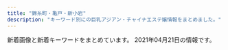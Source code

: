 ```yaml
---
title: "錦糸町・亀戸・新小岩"
description: "キーワード別にの巨乳アジアン・チャイナエステ嬢情報をまとめました。"
---
```


新着画像と新着キーワードをまとめています。
2021年04月21日の情報です。

<DmmAffiliateIns />
<KeywordTable
  shops={
    [
    {
        "url": "http://cherry-esthe.com/",
        "station": "JR\u9326\u7cf8\u753a\u99c5\u5357\u53e3",
        "img_links": [
            "http://dccompanyqoo10.cafe24.com/tiffany/images/store/store.png",
            "http://dccompanyqoo10.cafe24.com/tiffany/images/common/header.png",
            "http://dccompanyqoo10.cafe24.com/tiffany/images/top/store_bg.png"
        ],
        "name": "Cherry",
        "keywords": {}
    },
    {
        "keywords": {
            "95": 2,
            "85": 1,
            "89": 1,
            "87": 1,
            "92": 1,
            "86": 2,
            "90": 1,
            "88": 1
        },
        "station": "JR\u65b0\u5c0f\u5ca9\u99c5\u5357\u53e3",
        "name": "\u7f8e\u697d",
        "url": "http://y-rlx.net/",
        "img_links": [
            "http://y-rlx.net/girl/09.jpg",
            "http://y-rlx.net/images/rec_16.jpg",
            "http://y-rlx.net/images/index_14.png",
            "http://y-rlx.net/girl/02.jpg",
            "http://y-rlx.net/images/rec.jpg",
            "http://y-rlx.net/images/sys_16.jpg",
            "http://y-rlx.net/images/rex_16.jpg",
            "http://y-rlx.net/girl/010.jpg",
            "http://y-rlx.net/girl/08.jpg",
            "http://y-rlx.net/images/index_11.jpg",
            "http://y-rlx.net/images/index_07.png",
            "http://y-rlx.net/images/index_13.jpg",
            "http://y-rlx.net/girl/07.jpg",
            "http://y-rlx.net/images/acc_tit.jpg",
            "http://y-rlx.net/girl/05a.jpg",
            "http://y-rlx.net/images/index_16.png",
            "http://y-rlx.net/images/02.png",
            "http://y-rlx.net/images/index_09.jpg",
            "http://y-rlx.net/images/index_02.png",
            "http://y-rlx.net/images/acc_tit03.jpg",
            "http://y-rlx.net/images/info.png",
            "http://y-rlx.net/images/03.png",
            "http://y-rlx.net/images/01.png",
            "http://y-rlx.net/girl/03a.jpg",
            "http://y-rlx.net/girl/05.jpg",
            "http://y-rlx.net/images/staff_16.jpg",
            "http://y-rlx.net/images/sys.jpg",
            "http://y-rlx.net/images/index_10.jpg",
            "http://y-rlx.net/images/acc_tit01.jpg",
            "http://y-rlx.net/girl/p01.jpg",
            "http://y-rlx.net/images/index_21.jpg",
            "http://y-rlx.net/girl/011.jpg",
            "http://y-rlx.net/girl/09a.jpg",
            "http://y-rlx.net/images/index_04.png",
            "http://y-rlx.net/images/index_08.jpg",
            "http://y-rlx.net/images/index_19.png",
            "http://y-rlx.net/girl/011a.jpg",
            "http://y-rlx.net/girl/010a.jpg",
            "http://y-rlx.net/images/acc_16.jpg",
            "http://y-rlx.net/images/line.jpg",
            "http://y-rlx.net/girl/01.jpg",
            "http://y-rlx.net/girl/00.jpg",
            "http://y-rlx.net/images/index_12.jpg",
            "http://y-rlx.net/girl/07a.jpg",
            "http://y-rlx.net/girl/03.jpg",
            "http://y-rlx.net/images/index_06.png",
            "http://y-rlx.net/girl/06.jpg",
            "http://y-rlx.net/images/index_23.jpg"
        ]
    },
    {
        "img_links": [
            "https://iyashinoizumi.com/wp-content/uploads/2019/06/50CD669B-0FFA-4734-B898-EB3D53E95C21.jpeg",
            "https://iyashinoizumi.com/wp-content/uploads/0731EF09-7405-4B36-8468-B17A307EB894-e1579436226478.jpeg",
            "https://iyashinoizumi.com/wp-content/uploads/2019/06/5293C707-270F-4802-8168-1493DA07DDAE.jpeg",
            "https://iyashinoizumi.com/wp-content/uploads/2019/06/43D6BE9C-43F6-45C2-95E5-E775CE725D67.jpeg",
            "https://iyashinoizumi.com/wp-content/uploads/7208DC4D-6E47-49CE-B1C0-3607E54E114B.jpeg",
            "https://iyashinoizumi.com/wp-content/uploads/2019/06/momoko1.jpg",
            "https://iyashinoizumi.com/wp-content/uploads/5AA02D30-2C43-42C1-BE02-48E5A5C27E91.jpeg",
            "https://iyashinoizumi.com/wp-content/uploads/9B89E764-B754-425D-A9AC-BB5566FA6AC4.jpeg",
            "https://iyashinoizumi.com/wp-content/uploads/0731EF09-7405-4B36-8468-B17A307EB894.jpeg",
            "https://iyashinoizumi.com/wp-content/uploads/0731EF09-7405-4B36-8468-B17A307EB894-197x300.jpeg",
            "https://iyashinoizumi.com/wp-content/uploads/5AA02D30-2C43-42C1-BE02-48E5A5C27E91-226x300.jpeg",
            "https://iyashinoizumi.com/wp-content/uploads/rin.jpg",
            "https://iyashinoizumi.com/wp-content/uploads/2019/06/2DD3549C-F937-441D-B0E3-E26520ACFABD-e1559410733851.jpeg",
            "https://iyashinoizumi.com/wp-content/uploads/7208DC4D-6E47-49CE-B1C0-3607E54E114B-210x300.jpeg",
            "https://iyashinoizumi.com/wp-content/uploads/2019/06/001.jpg",
            "https://iyashinoizumi.com/wp-content/uploads/hiruwari.png",
            "https://iyashinoizumi.com/wp-content/uploads/9B89E764-B754-425D-A9AC-BB5566FA6AC4-270x300.jpeg"
        ],
        "url": "https://iyashinoizumi.com/",
        "keywords": {
            "\u30bb\u30af\u30b7\u30fc": 2
        },
        "station": "JR\u9326\u7cf8\u753a\u99c5\u5317\u53e3",
        "name": "\u7652\u3057\u306e\u6cc9"
    },
    {
        "url": "http://mariabella.ies.fun/",
        "img_links": [],
        "station": "JR\u5c0f\u5ca9\u99c5\u5317\u53e3",
        "name": "\u30de\u30ea\u30a2\u30d9\u30fc\u30e9",
        "keywords": {}
    },
    {
        "station": "JR\u4e80\u6238\u99c5\u5317\u53e3",
        "url": "https://doraimon.tyo.cm/",
        "name": "\u30c9\u30e9\u3048\u3082\u3093",
        "keywords": {
            "D": 5,
            "83": 1,
            "E": 1,
            "85": 1,
            "87": 1,
            "86": 3
        },
        "img_links": [
            "https://doraimon.tyo.cm/photos/sites/32/2021/03/2021030207304993.jpg",
            "https://doraimon.tyo.cm/photos/sites/32/2021/03/2021031206553637.jpg",
            "https://doraimon.tyo.cm/photos/sites/32/2021/03/2021030207304862.jpg",
            "https://doraimon.tyo.cm/images/link.jpg",
            "https://doraimon.tyo.cm/images/staff_line.jpg",
            "https://doraimon.tyo.cm/images/s_news.jpg",
            "https://doraimon.tyo.cm/photos/sites/32/2021/03/2021030207305994.jpg",
            "https://doraimon.tyo.cm/images/s_face.jpg",
            "https://doraimon.tyo.cm/photos/sites/32/2021/03/2021032507045669.jpg",
            "https://doraimon.tyo.cm/photos/sites/32/2021/04/202104070649510.jpg",
            "https://doraimon.tyo.cm/photos/sites/32/2021/03/2021032301301384.jpg",
            "https://doraimon.tyo.cm/images/top.jpg",
            "https://doraimon.tyo.cm/photos/sites/32/2021/03/2021030207310114.jpg",
            "https://doraimon.tyo.cm/images/mobile.jpg",
            "https://doraimon.tyo.cm/photos/sites/32/2021/03/202103120651532.jpg"
        ]
    },
    {
        "station": "JR\u5c0f\u5ca9\u99c5\u5357\u53e3",
        "url": "http://msg-esthe.com/",
        "img_links": [
            "http://msg-esthe.com/images/staff_bj3.jpg",
            "http://msg-esthe.com/images/s_staff.png",
            "http://msg-esthe.com/images/top.jpg",
            "http://msg-esthe.com/staff/risa/01.jpg",
            "http://msg-esthe.com/staff/sakura/01.jpg",
            "http://msg-esthe.com/staff/sara/01.jpg",
            "http://msg-esthe.com/images/staff0.jpg",
            "http://msg-esthe.com/staff/ringo/01.jpg",
            "http://msg-esthe.com/staff/eri/01.jpg",
            "http://msg-esthe.com/staff/kaori/01.jpg",
            "http://msg-esthe.com/images/s_news.png",
            "http://msg-esthe.com/images/s_link.png",
            "http://msg-esthe.com/images/news_bj3.jpg"
        ],
        "keywords": {
            "C": 1,
            "E": 1,
            "86": 2,
            "85": 3,
            "D": 1,
            "88": 1
        },
        "name": "\u30c1\u30a7\u30ea\u30fc"
    },
    {
        "station": "JR\u4e80\u6238\u99c5\u5317\u53e3",
        "img_links": [
            "http://yukinosakura.tyo.cm/images/room1.jpg",
            "http://yukinosakura.a2.webnavi.work/upload/sites/72/2020/04/2020040708052241.jpg",
            "http://yukinosakura.tyo.cm/images/room4.jpg",
            "http://yukinosakura.tyo.cm/images/mobile.jpg",
            "http://yukinosakura.a2.webnavi.work/upload/sites/72/2020/04/2020040708052353.jpg",
            "http://yukinosakura.tyo.cm/images/s_staff.jpg",
            "http://yukinosakura.tyo.cm/images/top.jpg",
            "http://yukinosakura.a2.webnavi.work/upload/sites/72/2020/04/2020040708052434.jpg",
            "http://yukinosakura.a2.webnavi.work/upload/sites/72/2020/04/2020040708052456.jpg",
            "http://yukinosakura.a2.webnavi.work/upload/sites/72/2020/04/2020040708052118.jpg",
            "http://yukinosakura.tyo.cm/images/room3.jpg",
            "http://yukinosakura.tyo.cm/images/room2.jpg",
            "http://yukinosakura.tyo.cm/images/s_news.jpg",
            "http://yukinosakura.tyo.cm/images/s_shedule.jpg"
        ],
        "keywords": {
            "86": 12,
            "83": 6,
            "C": 17,
            "85": 12,
            "D": 24
        },
        "url": "http://yukinosakura.tyo.cm/",
        "name": "\u685c\u82b1"
    },
    {
        "url": "http://shizuku2009.com/",
        "name": "\u79cb",
        "station": "\u9752\u7825\u99c5A2\u51fa\u53e3",
        "keywords": {},
        "img_links": [
            "http://shizuku2009.com/images/index_07.jpg",
            "http://shizuku2009.com/images/index_19.jpg",
            "http://shizuku2009.com/staff/1/1.jpg",
            "http://shizuku2009.com/images/index_02.jpg",
            "http://shizuku2009.com/images/staff_12.jpg",
            "http://shizuku2009.com/images/index_10.jpg",
            "http://shizuku2009.com/staff/6/1.jpg",
            "http://shizuku2009.com/images/staff_15.jpg",
            "http://shizuku2009.com/images/index_06.jpg",
            "http://shizuku2009.com/images/index_09.jpg",
            "http://shizuku2009.com/images/index_05.jpg",
            "http://shizuku2009.com/images/index_04.jpg",
            "http://shizuku2009.com/staff/3/1.jpg",
            "http://shizuku2009.com/images/index_15.jpg",
            "http://shizuku2009.com/images/index_13.jpg",
            "http://shizuku2009.com/images/service_13.jpg",
            "http://shizuku2009.com/images/index_20.jpg",
            "http://shizuku2009.com/images/index_14.jpg",
            "http://shizuku2009.com/staff/2/1.jpg",
            "http://shizuku2009.com/images/index_08.jpg",
            "http://shizuku2009.com/images/index_17.jpg",
            "http://shizuku2009.com/staff/4/1.jpg",
            "http://shizuku2009.com/staff/5/1.jpg"
        ]
    },
    {
        "img_links": [
            "http://www.night.ne.jp/tokyo/izumi/img/view_1.jpg",
            "http://www.night.ne.jp/nightnet/img/3.jpg",
            "http://www.night.ne.jp/tokyo/izumi/img/index_view.jpg",
            "http://www.night.ne.jp/nightnet/img/9.jpg",
            "http://www.night.ne.jp/nightnet/img/12a.jpg",
            "http://www.night.ne.jp/nightnet/img/8.jpg",
            "http://www.night.ne.jp/_format/W/img/over_msg_01.jpg",
            "http://www.night.ne.jp/nightnet/img/14.jpg",
            "http://www.night.ne.jp/nightnet/img/13.jpg",
            "http://www.night.ne.jp/nightnet/img/15.jpg",
            "http://www.night.ne.jp/_format/W/img/whats_view.jpg",
            "http://www.night.ne.jp/nightnet/img/1.jpg",
            "http://www.night.ne.jp/tokyo/izumi/img_staff/g_7292.jpg",
            "http://www.night.ne.jp/nightnet/img/17.jpg",
            "http://www.night.ne.jp/tokyo/izumi/img/view_3.jpg",
            "http://www.night.ne.jp/tokyo/izumi/img/index_top.jpg",
            "http://www.night.ne.jp/nightnet/img/6.jpg",
            "http://www.night.ne.jp/nightnet/img/5.jpg",
            "http://www.night.ne.jp/_format/W/img/whats_news.jpg",
            "http://www.night.ne.jp/tokyo/izumi/img/index.jpg",
            "http://www.night.ne.jp/tokyo/izumi/img/qr_code.jpg",
            "http://www.night.ne.jp/nightnet/img/16.jpg",
            "http://www.night.ne.jp/tokyo/izumi/img/view_2.jpg",
            "http://www.night.ne.jp/nightnet/img/2.jpg",
            "http://www.night.ne.jp/nightnet/img/4.jpg",
            "http://www.night.ne.jp/nightnet/img/10.jpg",
            "http://www.night.ne.jp/nightnet/img/7.jpg",
            "http://www.night.ne.jp/nightnet/img/11.jpg",
            "http://www.night.ne.jp/_format/W/img/index_enter_1.jpg"
        ],
        "url": "http://www.night.ne.jp/tokyo/izumi/",
        "station": "\u68ee\u4e0b\u99c5A6\u51fa\u53e3",
        "name": "\u500b\u4eba\u30b5\u30ed\u30f3 \u6cc9",
        "keywords": {}
    },
    {
        "keywords": {},
        "img_links": [
            "http://yousei.xyz/images/r4.jpg",
            "http://yousei.xyz/images/g5.jpg",
            "http://yousei.xyz/images/r1.jpg",
            "http://yousei.xyz/images/g3.jpg",
            "http://yousei.xyz/images/mob.png",
            "http://yousei.xyz/images/r3.jpg",
            "http://yousei.xyz/images/top.png",
            "http://yousei.xyz/images/g4.jpg",
            "http://yousei.xyz/images/r2.jpg",
            "http://yousei.xyz/images/mobile.jpg",
            "http://yousei.xyz/images/recuit.jpg",
            "http://yousei.xyz/images/g6.jpg",
            "http://yousei.xyz/images/g2.jpg",
            "http://yousei.xyz/images/g1.jpg"
        ],
        "station": "JR\u4e80\u6238\u99c5\u6771\u53e3",
        "url": "http://yousei.xyz/",
        "name": "Remoon"
    },
    {
        "name": "\u604b\u59eb",
        "url": "http://cpienakada.com/",
        "station": "JR\u4e80\u6238\u99c5\u5317\u53e3",
        "img_links": [
            "http://cpienakada.com/upload/202104/1617264788.jpg",
            "http://cpienakada.com/upload/images/20210331_151639.jpg",
            "http://cpienakada.com/upload/202104/1617264609.jpg",
            "http://cpienakada.com/upload/images/20210331_153515.png",
            "http://cpienakada.com/upload/202104/thumb/1617264609.jpg",
            "http://cpienakada.com/upload/202104/thumb_dis/1617264919.jpg",
            "http://cpienakada.com/upload/202104/1617331988.jpg",
            "http://cpienakada.com/upload/202104/thumb/1617264788.jpg",
            "http://cpienakada.com/upload/202104/thumb_dis/1617331988.jpg",
            "http://cpienakada.com/upload/202103/1617175559.jpg",
            "http://cpienakada.com/upload/202104/thumb/1617264919.jpg",
            "http://cpienakada.com/upload/202104/thumb_dis/1617264609.jpg",
            "http://cpienakada.com/upload/202104/1617264919.jpg",
            "http://cpienakada.com/upload/images/20210402_094656.jpg",
            "http://cpienakada.com/upload/images/20210331_151305.jpg",
            "http://cpienakada.com/upload/202104/thumb_dis/1617264407.jpg",
            "http://cpienakada.com/upload/202103/1617174691.jpg",
            "http://cpienakada.com/upload/202104/thumb/1617264407.jpg",
            "http://cpienakada.com/upload/images/20210331_153453.jpg",
            "http://cpienakada.com/upload/202104/thumb/1617331988.jpg",
            "http://cpienakada.com/upload/202104/thumb_dis/1617264788.jpg",
            "http://cpienakada.com/upload/202103/1617175265.jpg",
            "http://cpienakada.com/upload/202103/1617174846.jpg",
            "http://cpienakada.com/upload/202104/1617264407.jpg"
        ],
        "keywords": {
            "86": 1,
            "D": 4,
            "C": 1
        }
    },
    {
        "keywords": {
            "94": 11,
            "83": 11,
            "90": 22,
            "C": 41,
            "82": 11,
            "E": 11,
            "\u4e73": 11,
            "\u5de8\u4e73": 11
        },
        "img_links": [
            "http://hani-est.xyz/images/zi-ao.png",
            "http://hani-est.xyz/images/g8.jpg",
            "http://hani-est.xyz/images/top.jpg",
            "http://hani-est.xyz/images/g5.jpg",
            "http://hani-est.xyz/images/g6.jpg",
            "http://hani-est.xyz/images/banna.jpg",
            "http://hani-est.xyz/images/zi-staff.png",
            "http://hani-est.xyz/images/banna2.jpg",
            "http://hani-est.xyz/images/g4.jpg",
            "http://hani-est.xyz/images/zi-service.png",
            "http://hani-est.xyz/images/a1.jpg",
            "http://hani-est.xyz/images/banna1.jpg",
            "http://hani-est.xyz/images/zi-pri.png",
            "http://hani-est.xyz/images/g1.jpg",
            "http://hani-est.xyz/images/aoyi.jpg",
            "http://hani-est.xyz/images/zi-newface.png",
            "http://hani-est.xyz/images/new1.jpg",
            "http://hani-est.xyz/images/g2.jpg"
        ],
        "name": "\u871c\u82b1",
        "station": "\u897f\u5927\u5cf6\u99c5A1\u51fa\u53e3",
        "url": "http://hani-est.xyz/"
    },
    {
        "name": "SHERRY",
        "img_links": [
            "http://www.sherry.relaxjp.info/images/m2.jpg",
            "http://www.sherry.relaxjp.info/images/s_top_therapist.png",
            "http://www.sherry.relaxjp.info/images/slider-img002.jpg",
            "http://www.sherry.relaxjp.info/images/s_pickup.png",
            "http://www.sherry.relaxjp.info/files/004.jpg",
            "http://www.sherry.relaxjp.info/files/005.jpg",
            "http://www.sherry.relaxjp.info/images/s_message.png",
            "http://www.sherry.relaxjp.info/images/m1.jpg",
            "http://www.sherry.relaxjp.info/images/m6.jpg",
            "http://www.sherry.relaxjp.info/images/m3.jpg",
            "http://www.sherry.relaxjp.info/images/m4.jpg",
            "http://www.sherry.relaxjp.info/files/003.jpg",
            "http://www.sherry.relaxjp.info/files/001.jpg",
            "http://www.sherry.relaxjp.info/images/s_news.png",
            "http://www.sherry.relaxjp.info/files/002.jpg",
            "http://www.sherry.relaxjp.info/images/slider-img001.jpg"
        ],
        "url": "http://www.sherry.relaxjp.info/",
        "station": "JR\u9326\u7cf8\u753a\u99c5\u5357\u53e3",
        "keywords": {
            "D": 24,
            "86": 16,
            "87": 16,
            "G": 8,
            "C": 8,
            "88": 8
        }
    },
    {
        "name": "\u6625\u306e\u82b1",
        "keywords": {
            "C": 12
        },
        "url": "http://harunohana.jpest.net/",
        "img_links": [
            "http://harunohana.jpest.net/uploads//sites/38/2021/02/c1.jpg",
            "http://harunohana.jpest.net/uploads//sites/38/2021/03/g2.jpg",
            "http://harunohana.jpest.net/uploads//sites/38/2021/02/tel_pickup.png",
            "http://harunohana.jpest.net/uploads//sites/38/2021/02/xian.jpg",
            "http://harunohana.jpest.net/uploads//sites/38/2021/02/mobile-tit.png",
            "http://harunohana.jpest.net/uploads//sites/38/elementor/thumbs/g5-p5qga8zeagwf7efovdavelljg7lsn1y4eanjgcq0uo.jpg",
            "http://harunohana.jpest.net/uploads//sites/38/2021/03/g3.jpg",
            "http://harunohana.jpest.net/uploads//sites/38/2021/02/ditiao-1.png",
            "http://harunohana.jpest.net/uploads//sites/38/2021/02/info-tit.png",
            "http://harunohana.jpest.net/uploads//sites/38/2021/02/c4.jpg",
            "http://harunohana.jpest.net/uploads//sites/38/2021/04/g5.jpg",
            "http://harunohana.jpest.net/uploads//sites/38/elementor/thumbs/g2-p3mbcgd30zwwmzmmj2u1yl6l7q6iyltkocswnxcbm8.jpg",
            "http://harunohana.jpest.net/uploads//sites/38/2021/03/g5.jpg",
            "http://harunohana.jpest.net/uploads//sites/38/2021/02/news-tit.png",
            "http://harunohana.jpest.net/uploads//sites/38/2021/03/1.jpg",
            "http://harunohana.jpest.net/uploads//sites/38/2021/02/c3.jpg",
            "http://harunohana.jpest.net/uploads//sites/38/elementor/thumbs/g1-p3mbbo5xbyuayorl3qn8vsare61ijopmkh8c9mi4sw.jpg",
            "http://harunohana.jpest.net/uploads//sites/38/2021/02/c5.jpg",
            "http://harunohana.jpest.net/uploads//sites/38/2021/02/tel_staff.png",
            "http://harunohana.jpest.net/uploads//sites/38/elementor/thumbs/c2-p3a4by12f8z2t2xevpk9bl2sc3r4fedekxsoykr020.jpg",
            "http://harunohana.jpest.net/uploads//sites/38/elementor/thumbs/g3-p3mbdh0sfjb37s5dl0oi5txkdr5uasv3te8udptyvk.jpg",
            "http://harunohana.jpest.net/uploads//sites/38/2021/02/staff-tit.png",
            "http://harunohana.jpest.net/uploads//sites/38/2021/02/tel_info.png",
            "http://harunohana.jpest.net/uploads//sites/38/2021/02/c6.jpg",
            "http://harunohana.jpest.net/uploads//sites/38/2021/03/g1.jpg",
            "http://harunohana.jpest.net/uploads//sites/38/elementor/thumbs/g4-p3mbec1gp2hjuwwbjw36y43rzgwycta8xnrv7ujz68.jpg",
            "http://harunohana.jpest.net/uploads//sites/38/2021/02/c2.jpg",
            "http://harunohana.jpest.net/uploads//sites/38/2021/02/mobile.jpg",
            "http://harunohana.jpest.net/uploads//sites/38/elementor/thumbs/c1-p3a4bw5e1kwi5v056or06ljv5c0e005xwohq00tseg.jpg",
            "http://harunohana.jpest.net/uploads//sites/38/elementor/thumbs/c3-p3a4c1sf6l483iry9r6rlk4mpn8la6sbxgemvolfd4.jpg",
            "http://harunohana.jpest.net/uploads//sites/38/2021/02/top-3.png",
            "http://harunohana.jpest.net/uploads//sites/38/2021/02/tel_top.png",
            "http://harunohana.jpest.net/uploads//sites/38/elementor/thumbs/c5-p3a4c3o3k96sqqp7ys00qjnjwezbpkzslpplu8in0o.jpg",
            "http://harunohana.jpest.net/uploads//sites/38/2021/02/pick-tit.png"
        ],
        "station": "JR\u9326\u7cf8\u753a\u5357\u53e3"
    },
    {
        "img_links": [
            "http://www.hu-wa.work/images/int1.png",
            "http://www.hu-wa.work/img/natu2.jpg",
            "http://www.hu-wa.work/img/ayumi1.jpg",
            "http://www.hu-wa.work/images/s1.png",
            "http://www.hu-wa.work/images/5.png",
            "http://www.hu-wa.work/staff/yuna.jpg",
            "http://www.hu-wa.work/staff/maya.jpg",
            "http://www.hu-wa.work/staff/ayumi.jpg",
            "http://www.hu-wa.work/img/yuna1.jpg",
            "http://www.hu-wa.work/img/miki1.jpg",
            "http://www.hu-wa.work/images/4.png",
            "http://www.hu-wa.work/img/kaori1.jpg",
            "http://www.hu-wa.work/images/6.png",
            "http://www.hu-wa.work/img/natu1.jpg",
            "http://www.hu-wa.work/images/tel.jpg",
            "http://www.hu-wa.work/img/mimi2.jpg",
            "http://www.hu-wa.work/images/8.png",
            "http://www.hu-wa.work/images/staff_t.jpg",
            "http://www.hu-wa.work/staff/miki.jpg",
            "http://www.hu-wa.work/images/head.jpg",
            "http://www.hu-wa.work/images/interior_t.jpg",
            "http://www.hu-wa.work/images/int2.png",
            "http://www.hu-wa.work/staff/natu.jpg",
            "http://www.hu-wa.work/images/sys.png",
            "http://www.hu-wa.work/images/ta.jpg",
            "http://www.hu-wa.work/staff/kaori.jpg",
            "http://www.hu-wa.work/img/mimi1.jpg",
            "http://www.hu-wa.work/staff/mimi.jpg",
            "http://www.hu-wa.work/images/3.png",
            "http://www.hu-wa.work/images/2.png",
            "http://www.hu-wa.work/images/1.png",
            "http://www.hu-wa.work/images/news.png",
            "http://www.hu-wa.work/img/maya1.jpg"
        ],
        "station": "JR\u5c0f\u5ca9\u99c5\u5357\u53e3",
        "url": "http://www.hu-wa.work/",
        "keywords": {},
        "name": "Angel\u2019s Smile"
    },
    {
        "station": "JR\u9326\u7cf8\u753a\u99c5\u5317\u53e3",
        "keywords": {
            "C": 7
        },
        "img_links": [
            "http://kinshicho-es.xyz/images/kanban.jpg",
            "http://kinshicho-es.xyz/images/g3.jpg",
            "http://kinshicho-es.xyz/images/left1_2_02.jpg",
            "http://kinshicho-es.xyz/images/news-tit1.jpg",
            "http://kinshicho-es.xyz/images/g5.jpg",
            "http://kinshicho-es.xyz/images/r2.jpg",
            "http://kinshicho-es.xyz/images/g41.jpg",
            "http://kinshicho-es.xyz/images/b2.jpg",
            "http://kinshicho-es.xyz/images/g2.jpg",
            "http://kinshicho-es.xyz/images/r3.jpg",
            "http://kinshicho-es.xyz/images/r1.jpg",
            "http://kinshicho-es.xyz/images/r4.jpg",
            "http://kinshicho-es.xyz/images/g0.jpg",
            "http://kinshicho-es.xyz/images/top1.jpg",
            "http://kinshicho-es.xyz/images/b1.jpg",
            "http://kinshicho-es.xyz/images/top.jpg"
        ],
        "name": "\u30b9\u30c1\u30e5\u30ef\u306e\u30b9\u30de\u30a4\u30eb",
        "url": "http://kinshicho-es.xyz/"
    },
    {
        "img_links": [
            "https://chm.jp/domains1/thaipataya/myimg/imgcom36567_sp.jpg",
            "https://chm.jp/domains1/thaipataya/myimg/imgcom37727_sp.png",
            "https://chm.jp/domains1/thaipataya/myimg/imgcom36605_sp.jpg",
            "https://chm.jp/domains1/thaipataya/myimg/imgcom37664_sp.png",
            "https://chm.jp/domains1/thaipataya/myimg/imgcom37068_sp.jpg",
            "https://chm.jp/domains1/thaipataya/myimg/imgcom37841_sp.jpg",
            "https://chm.jp/domains1/thaipataya/myimg/imgcom37177_sp.png",
            "https://chm.jp/domains1/thaipataya/myimg/imgcom37665_sp.jpg",
            "https://chm.jp/domains1/thaipataya/myimg/imgcom36575_sp.jpg",
            "https://chm.jp/domains1/thaipataya/myimg/imgcom36634_sp.jpg",
            "https://chm.jp/domains1/thaipataya/myimg/imgcom37668_sp.png",
            "https://chm.jp/domains1/thaipataya/myimg/imgcom37739_sp.png",
            "https://chm.jp/domains1/thaipataya/myimg/imgcom37361_sp.png",
            "https://chm.jp/domains1/thaipataya/myimg/imgcom37659_sp.png",
            "https://chm.jp/domains1/thaipataya/myimg/imgcom37733_sp.png",
            "https://chm.jp/domains1/thaipataya/myimg/imgcom37839_sp.jpg",
            "https://chm.jp/domains1/thaipataya/myimg/imgcom37663_sp.jpg",
            "https://chm.jp/domains1/thaipataya/myimg/imgcom36606_sp.jpg",
            "https://chm.jp/domains1/thaipataya/myimg/imgcom36603_sp.png",
            "http://chm.jp/img/linebutton_82x20.png",
            "https://chm.jp/domains1/thaipataya/myimg/imgcom36576_sp.jpg",
            "https://chm.jp/domains1/thaipataya/myimg/imgcom37660_sp.png",
            "https://chm.jp/domains1/thaipataya/myimg/imgcom37359_sp.jpg",
            "https://chm.jp/domains1/thaipataya/myimg/imgcom37725_sp.png",
            "https://chm.jp/domains1/thaipataya/myimg/imgcom37737_sp.png",
            "https://chm.jp/domains1/thaipataya/myimg/imgcom37734_sp.png",
            "https://chm.jp/domains1/thaipataya/myimg/imgcom37916_sp.jpg",
            "https://chm.jp/domains1/thaipataya/myimg/imgcom37726_sp.png",
            "https://chm.jp/domains1/thaipataya/myimg/imgcom37358_sp.jpg",
            "https://chm.jp/domains1/thaipataya/myimg/imgcom36635_sp.jpg",
            "https://chm.jp/domains1/thaipataya/myimg/imgcom37172_sp.png",
            "https://chm.jp/domains1/thaipataya/myimg/imgcom36581_sp.jpg",
            "https://chm.jp/domains1/thaipataya/myimg/imgcom37653_sp.jpg",
            "https://chm.jp/domains1/thaipataya/myimg/imgcom37661_sp.png",
            "https://chm.jp/domains1/thaipataya/myimg/imgcom37658_sp.png",
            "https://chm.jp/domains1/thaipataya/myimg/imgcom37710_sp.jpg",
            "https://chm.jp/domains1/thaipataya/myimg/imgcom37357_sp.jpg",
            "https://chm.jp/domains1/thaipataya/myimg/imgcom36566_sp.png",
            "https://chm.jp/domains1/thaipataya/myimg/imgcom36607_sp.jpg",
            "https://chm.jp/domains1/thaipataya/myimg/imgcom37732_sp.png",
            "https://chm.jp/domains1/thaipataya/myimg/imgcom37362_sp.png",
            "https://chm.jp/domains1/thaipataya/myimg/imgcom37789_sp.png",
            "https://chm.jp/domains1/thaipataya/myimg/imgcom36584_sp.jpg",
            "https://chm.jp/domains1/thaipataya/myimg/imgcom37740_sp.png",
            "https://chm.jp/domains1/thaipataya/myimg/imgcom37666_sp.jpg",
            "https://chm.jp/domains1/thaipataya/myimg/imgcom37662_sp.png",
            "https://chm.jp/domains1/thaipataya/myimg/imgcom37840_sp.jpg",
            "https://chm.jp/domains1/thaipataya/myimg/imgcom36565_sp.jpg",
            "https://chm.jp/domains1/thaipataya/myimg/imgcom36615_sp.png",
            "https://chm.jp/domains1/thaipataya/myimg/imgcom37667_sp.png",
            "https://chm.jp/domains1/thaipataya/myimg/imgcom36619_sp.jpg",
            "https://chm.jp/domains1/thaipataya/myimg/imgcom37655_sp.jpg",
            "https://chm.jp/domains1/thaipataya/myimg/imgcom36613_sp.jpg",
            "https://chm.jp/domains1/thaipataya/myimg/imgcom37913_sp.jpg",
            "https://chm.jp/domains1/thaipataya/myimg/imgcom37833_sp.jpg",
            "https://chm.jp/domains1/thaipataya/myimg/imgcom36604_sp.jpg",
            "https://chm.jp/domains1/thaipataya/myimg/imgcom37174_sp.png",
            "https://chm.jp/domains1/thaipataya/myimg/imgcom37736_sp.png",
            "https://chm.jp/domains1/thaipataya/myimg/imgcom37738_sp.png",
            "https://chm.jp/domains1/thaipataya/myimg/imgcom36636_sp.jpg",
            "https://chm.jp/domains1/thaipataya/myimg/slideimg36560_sp.jpg",
            "https://chm.jp/domains1/thaipataya/myimg/imgcom37360_sp.jpg",
            "https://chm.jp/domains1/thaipataya/myimg/imgcom37654_sp.jpg",
            "https://chm.jp/domains1/thaipataya/myimg/imgcom36582_sp.jpg",
            "https://chm.jp/domains1/thaipataya/myimg/slideimg36562_sp.jpg",
            "https://chm.jp/domains1/thaipataya/myimg/imgcom36618_sp.png",
            "https://chm.jp/domains1/thaipataya/myimg/imgcom36585_sp.jpg",
            "https://chm.jp/domains1/thaipataya/myimg/slideimg36561_sp.jpg",
            "https://chm.jp/domains1/thaipataya/myimg/imgcom37915_sp.jpg",
            "https://chm.jp/domains1/thaipataya/myimg/imgcom37669_sp.jpg",
            "https://chm.jp/domains1/thaipataya/myimg/imgcom37067_sp.png",
            "https://chm.jp/domains1/thaipataya/myimg/imgcom37914_sp.jpg",
            "https://chm.jp/domains1/thaipataya/myimg/imgcom37834_sp.jpg"
        ],
        "name": "\u30d1\u30bf\u30e4",
        "url": "http://thaipataya.chm.jp/",
        "station": "JR\u5c0f\u5ca9\u99c5\u5357\u53e3",
        "keywords": {
            "\u30bb\u30af\u30b7\u30fc": 1,
            "C": 12
        }
    },
    {
        "name": "\u82fa",
        "url": "https://www.yitigo.work/",
        "station": "JR\u5c0f\u5ca9\u99c5\u5357\u53e3",
        "keywords": {},
        "img_links": [
            "https://www.yitigo.work/images/home/index_12.png",
            "https://www.yitigo.work/images/staff/hana1.jpg",
            "https://www.yitigo.work/images/top_04.png",
            "https://www.yitigo.work/images/staff/risa.png",
            "https://www.yitigo.work/images/home/staff_02.jpg",
            "https://www.yitigo.work/images/staff/hani1.jpg",
            "https://www.yitigo.work/images/home/index_01.png",
            "https://www.yitigo.work/images/home/index_11.png",
            "https://www.yitigo.work/images/top_02.png",
            "https://www.yitigo.work/images/home/staff_03.jpg",
            "https://www.yitigo.work/images/home/index_06.png",
            "https://www.yitigo.work/images/staff/mayu1.jpg",
            "https://www.yitigo.work/images/top_flash_02.jpg",
            "https://www.yitigo.work/images/staff/risa1.jpg",
            "https://www.yitigo.work/images/home/staff_01.jpg",
            "https://www.yitigo.work/images/news/girl.png",
            "https://www.yitigo.work/images/home/index_tel.png",
            "https://www.yitigo.work/images/home/index_07.png",
            "https://www.yitigo.work/images/home/index_19.png",
            "https://www.yitigo.work/images/staff/hana.png",
            "https://www.yitigo.work/images/staff/staff_03.png",
            "https://www.yitigo.work/images/top_flash_01.jpg",
            "https://www.yitigo.work/images/page_top.png",
            "https://www.yitigo.work/images/home/index_09.png",
            "https://www.yitigo.work/images/home/index_10.png",
            "https://www.yitigo.work/images/top_01.png",
            "https://www.yitigo.work/images/home/index_05.png",
            "https://www.yitigo.work/images/staff/mayu.png",
            "https://www.yitigo.work/images/home/index_15.png",
            "https://www.yitigo.work/images/staff/hani.png",
            "https://www.yitigo.work/images/headerParts01.png",
            "https://www.yitigo.work/images/home/index_14.png",
            "https://www.yitigo.work/images/staff/staff_01.png",
            "https://www.yitigo.work/images/home/staff_04.jpg",
            "https://www.yitigo.work/images/home/index_13.png",
            "https://www.yitigo.work/images/home/index_17.png"
        ]
    },
    {
        "station": "JR\u4e80\u6238\u99c5\u6771\u53e3",
        "url": "http://sentsubaki.asia/",
        "name": "\u5343\u693f",
        "img_links": [
            "http://sentsubaki.asia/img/interior/lobby-1.jpg",
            "http://sentsubaki.asia/img/btn_interior.png",
            "http://sentsubaki.asia/img/head_time.png",
            "http://sentsubaki.asia/img/head_tel.png",
            "http://sentsubaki.asia/img/cast/miki-02.jpg",
            "http://sentsubaki.asia/img/cast/nina-04.jpg",
            "http://sentsubaki.asia/img/btn_cast.png",
            "http://sentsubaki.asia/img/cast/yuyu-02.jpg",
            "http://sentsubaki.asia/img/cast/aya-03.jpg",
            "http://sentsubaki.asia/img/cast/yumi-04.jpg",
            "http://sentsubaki.asia/img/cast/momo-01.jpg",
            "http://sentsubaki.asia/img/cast/aya-01.jpg",
            "http://sentsubaki.asia/img/btn_top.png",
            "http://sentsubaki.asia/img/cast/momo-03.jpg",
            "http://sentsubaki.asia/img/cast/you-01.jpg",
            "http://sentsubaki.asia/img/cast/momo-04.jpg",
            "http://sentsubaki.asia/img/cast/you-03.jpg",
            "http://sentsubaki.asia/img/cast/miki-03.jpg",
            "http://sentsubaki.asia/img/coupon_special.png",
            "http://sentsubaki.asia/img/cast/miki-01.jpg",
            "http://sentsubaki.asia/img/cast/nina-03.jpg",
            "http://sentsubaki.asia/img/cast/you-02.jpg",
            "http://sentsubaki.asia/img/cast/aya-04.jpg",
            "http://sentsubaki.asia/img/cast/yuyu-04.jpg",
            "http://sentsubaki.asia/img/cast/yumi-03.jpg",
            "http://sentsubaki.asia/img/cast/yumi-02.jpg",
            "http://sentsubaki.asia/img/cast/yuyu-01.jpg",
            "http://sentsubaki.asia/img/cast/momo-02.jpg",
            "http://sentsubaki.asia/img/btn_twitter.png",
            "http://sentsubaki.asia/img/cast/you-04.jpg",
            "http://sentsubaki.asia/img/interior/lobby-2.jpg",
            "http://sentsubaki.asia/img/cast/miki-04.jpg"
        ],
        "keywords": {}
    },
    {
        "station": "JR\u4e80\u6238\u99c5\u6771\u53e3",
        "img_links": [
            "http://miyabi-aroma.xyz/images/staff/3/ami.jpg",
            "http://miyabi-aroma.xyz/images/staff/3/ami2.jpg",
            "http://miyabi-aroma.xyz/images/index-rose_04.png",
            "http://miyabi-aroma.xyz/images/staff/3/kiki.jpg",
            "http://miyabi-aroma.xyz/images/nav/nav-staff.jpg",
            "http://miyabi-aroma.xyz/images/index-rose_07.png",
            "http://miyabi-aroma.xyz/images/3/2.jpg",
            "http://miyabi-aroma.xyz/images/11.png",
            "http://miyabi-aroma.xyz/images/staff/3/yaya1.jpg",
            "http://miyabi-aroma.xyz/images/staff/3/rina.jpg",
            "http://miyabi-aroma.xyz/images/staff/3/rina2.jpg",
            "http://miyabi-aroma.xyz/images/nav/nav-sys.jpg",
            "http://miyabi-aroma.xyz/images/1801706901.jpg",
            "http://miyabi-aroma.xyz/images/nav/nav-job.jpg",
            "http://miyabi-aroma.xyz/images/index-rose_09.png",
            "http://miyabi-aroma.xyz/images/staff/3/yami.jpg",
            "http://miyabi-aroma.xyz/images/staff/3/yaya2.jpg",
            "http://miyabi-aroma.xyz/images/staff/3/miya.jpg",
            "http://miyabi-aroma.xyz/images/index-rose_13.png",
            "http://miyabi-aroma.xyz/images/shishu/se2.jpg",
            "http://miyabi-aroma.xyz/images/3/1.jpg",
            "http://miyabi-aroma.xyz/images/shishu/se1.jpg",
            "http://miyabi-aroma.xyz/images/nav/nav-info.jpg",
            "http://miyabi-aroma.xyz/images/index-rose_02.png",
            "http://miyabi-aroma.xyz/images/staff/3/miya2.jpg",
            "http://miyabi-aroma.xyz/images/staff/3/kiki2.jpg"
        ],
        "url": "http://miyabi-aroma.xyz/",
        "keywords": {
            "C": 7
        },
        "name": "\u685c"
    },
    {
        "name": "\u5e78\u305b",
        "img_links": [
            "http://www.es-royal.click/images/b2.jpg",
            "http://www.es-royal.click/images/5.jpg",
            "http://www.es-royal.click/images/8.jpg",
            "http://www.es-royal.click/images/b1.jpg",
            "http://www.es-royal.click/images/news.png",
            "http://www.es-royal.click/img/nana1.jpg",
            "http://www.es-royal.click/images/int1.png",
            "http://www.es-royal.click/img/aya1.jpg",
            "http://www.es-royal.click/images/mobile.jpg",
            "http://www.es-royal.click/img/emi1.jpg",
            "http://www.es-royal.click/images/ta.jpg",
            "http://www.es-royal.click/images/6.jpg",
            "http://www.es-royal.click/images/s1.png",
            "http://www.es-royal.click/img/ego1.jpg",
            "http://www.es-royal.click/images/sys1.png",
            "http://www.es-royal.click/img/miyuki1.jpg",
            "http://www.es-royal.click/img/momo2.jpg",
            "http://www.es-royal.click/images/staff_t.jpg",
            "http://www.es-royal.click/images/int2.png",
            "http://www.es-royal.click/images/main_footer.jpg",
            "http://www.es-royal.click/images/4.jpg",
            "http://www.es-royal.click/images/head.jpg",
            "http://www.es-royal.click/images/main_top.jpg",
            "http://www.es-royal.click/images/interior_t.jpg",
            "http://www.es-royal.click/img/momo1.jpg",
            "http://www.es-royal.click/images/1.jpg",
            "http://www.es-royal.click/images/7.jpg",
            "http://www.es-royal.click/images/9.jpg",
            "http://www.es-royal.click/img/mimi1.jpg",
            "http://www.es-royal.click/images/b3.jpg"
        ],
        "keywords": {},
        "station": "\u4eac\u6210\u7acb\u77f3\u99c5\u5317\u53e3",
        "url": "http://www.es-royal.click/"
    },
    {
        "keywords": {
            "86": 1,
            "93": 1,
            "90": 2
        },
        "img_links": [
            "http://ipidiw.com/relaxnomori/images/news.jpg",
            "http://ipidiw.com/relaxnomori/user_data/00000017.jpg",
            "http://ipidiw.com/relaxnomori/images/tp.png",
            "http://ipidiw.com/relaxnomori/images/tt.jpg",
            "http://ipidiw.com/relaxnomori/images/interior.png",
            "http://ipidiw.com/relaxnomori/user_data/00000020.jpg",
            "http://ipidiw.com/relaxnomori/images/mobile.jpg",
            "http://ipidiw.com/relaxnomori/user_data/00000019.jpg",
            "http://ipidiw.com/relaxnomori/images/staff_t.jpg",
            "http://ipidiw.com/relaxnomori/images/interior_t.jpg",
            "http://ipidiw.com/relaxnomori/user_data/00000018.jpg",
            "http://ipidiw.com/relaxnomori/images/rem.jpg"
        ],
        "url": "http://ipidiw.com/relaxnomori/",
        "station": "\u68ee\u4e0b\u99c5A4\u53e3",
        "name": "\u30ea\u30e9\u30c3\u30af\u30b9\u306e\u68ee"
    },
    {
        "url": "http://el-grande.asia/",
        "station": "JR\u65b0\u5c0f\u5ca9\u99c5\u5357\u53e3",
        "img_links": [
            "http://el-grande.asia/img/btn_cast.png",
            "http://el-grande.asia/img/interior/corridor-1.jpg",
            "http://el-grande.asia/img/cast/ringo-04.jpg",
            "http://el-grande.asia/img/cast/aki-04.jpg",
            "http://el-grande.asia/img/cast/haru-04.jpg",
            "http://el-grande.asia/img/cast/aki-02.jpg",
            "http://el-grande.asia/img/dagger.png",
            "http://el-grande.asia/img/cast/sara-06.jpg",
            "http://el-grande.asia/img/cast/ringo-02.jpg",
            "http://el-grande.asia/img/cast/haru-03.jpg",
            "http://el-grande.asia/img/btn_twitter.png",
            "http://el-grande.asia/img/cast/sara-08.jpg",
            "http://el-grande.asia/img/cast/aki-03.jpg",
            "http://el-grande.asia/img/cast/hana-01.jpg",
            "http://el-grande.asia/img/cast/misa-04.jpg",
            "http://el-grande.asia/img/cast/belu-01.jpg",
            "http://el-grande.asia/img/interior/lobby-1.jpg",
            "http://el-grande.asia/img/cast/misa-01.jpg",
            "http://el-grande.asia/img/cast/baby-03.jpg",
            "http://el-grande.asia/img/cast/rey-01.jpg",
            "http://el-grande.asia/img/cast/baby-02.jpg",
            "http://el-grande.asia/img/btn_top.png",
            "http://el-grande.asia/img/cast/rey-02.jpg",
            "http://el-grande.asia/img/interior/shower-4.jpg",
            "http://el-grande.asia/img/cast/ringo-03.jpg",
            "http://el-grande.asia/img/cast/mei-01.jpg",
            "http://el-grande.asia/img/cast/belu-02.jpg",
            "http://el-grande.asia/img/cast/haru-01.jpg",
            "http://el-grande.asia/img/cast/belu-04.jpg",
            "http://el-grande.asia/img/cast/belu-03.jpg",
            "http://el-grande.asia/img/cast/mai-01.jpg",
            "http://el-grande.asia/img/cast/sara-05.jpg",
            "http://el-grande.asia/img/cast/hana-04.jpg",
            "http://el-grande.asia/img/cast/lucy-01.jpg",
            "http://el-grande.asia/img/cast/lucy-04.jpg",
            "http://el-grande.asia/img/cast/lucy-03.jpg",
            "http://el-grande.asia/img/cast/haru-02.jpg",
            "http://el-grande.asia/img/cast/baby-04.jpg",
            "http://el-grande.asia/img/cast/aki-01.jpg",
            "http://el-grande.asia/img/cast/mai-03.jpg",
            "http://el-grande.asia/img/cast/hana-02.jpg",
            "http://el-grande.asia/img/cast/mei-03.jpg",
            "http://el-grande.asia/img/cast/baby-01.jpg",
            "http://el-grande.asia/img/cast/mei-04.jpg",
            "http://el-grande.asia/img/cast/ringo-01.jpg",
            "http://el-grande.asia/img/cast/mei-02.jpg",
            "http://el-grande.asia/img/btn_interior.png",
            "http://el-grande.asia/img/cast/lucy-02.jpg",
            "http://el-grande.asia/img/cast/mai-04.jpg",
            "http://el-grande.asia/img/cast/rey-04.jpg",
            "http://el-grande.asia/img/cast/hana-03.jpg"
        ],
        "name": "\u30a8\u30eb\u30b0\u30e9\u30f3\u30c7-elgrande-",
        "keywords": {}
    },
    {
        "url": "http://www.es-raku.link/",
        "station": "JR\u9326\u7cf8\u753a\u99c5\u5357\u53e3",
        "img_links": [
            "http://www.es-raku.link/images/3.jpg",
            "http://www.es-raku.link/images/1.jpg",
            "http://www.es-raku.link/img/mai1.jpg",
            "http://www.es-raku.link/images/menu/interior.png",
            "http://www.es-raku.link/images/int1.png",
            "http://www.es-raku.link/staff/ayaka.jpg",
            "http://www.es-raku.link/images/2.jpg",
            "http://www.es-raku.link/img/ayaka1.jpg",
            "http://www.es-raku.link/images/mobile.jpg",
            "http://www.es-raku.link/images/sys1.jpg",
            "http://www.es-raku.link/images/menu/top.png",
            "http://www.es-raku.link/images/menu/staff.png",
            "http://www.es-raku.link/images/head.png",
            "http://www.es-raku.link/images/news.jpg",
            "http://www.es-raku.link/staff/kaori.jpg",
            "http://www.es-raku.link/images/list.jpg",
            "http://www.es-raku.link/images/staff_t.png",
            "http://www.es-raku.link/img/ruru1.jpg",
            "http://www.es-raku.link/images/line.png",
            "http://www.es-raku.link/images/6.jpg",
            "http://www.es-raku.link/img/riri1.jpg",
            "http://www.es-raku.link/images/8.jpg",
            "http://www.es-raku.link/staff/ruru.jpg",
            "http://www.es-raku.link/img/kaori1.jpg",
            "http://www.es-raku.link/img/yuki1.jpg",
            "http://www.es-raku.link/images/r2.jpg",
            "http://www.es-raku.link/images/7.jpg",
            "http://www.es-raku.link/images/tel.jpg",
            "http://www.es-raku.link/images/9.jpg",
            "http://www.es-raku.link/images/interior_t.png",
            "http://www.es-raku.link/img/lucky1.jpg",
            "http://www.es-raku.link/staff/riri.jpg",
            "http://www.es-raku.link/images/int2.png",
            "http://www.es-raku.link/staff/yuki.jpg",
            "http://www.es-raku.link/staff/lucky.jpg",
            "http://www.es-raku.link/images/rtel.jpg",
            "http://www.es-raku.link/images/r1.jpg",
            "http://www.es-raku.link/staff/mai.jpg"
        ],
        "name": "Lucky\uff5e\u30e9\u30c3\u30ad\u30fc\uff5e",
        "keywords": {}
    },
    {
        "keywords": {
            "85": 91,
            "86": 26,
            "87": 26,
            "89": 13,
            "C": 65,
            "88": 13,
            "E": 13,
            "92": 13,
            "D": 117,
            "83": 13
        },
        "station": "JR\u9326\u7cf8\u753a\u99c5\u5317\u53e3",
        "url": "https://kinshicho-mensesthe.net/",
        "name": "KIRARA",
        "img_links": [
            "https://kinshicho-mensesthe.net/staff2/haruka-s1.jpg",
            "https://kinshicho-mensesthe.net/staff2/mai-s1.jpg",
            "https://kinshicho-mensesthe.net/room/esthe2.jpg",
            "https://kinshicho-mensesthe.net/room/6-s.jpg",
            "https://kinshicho-mensesthe.net/room/esthe1.jpg",
            "https://kinshicho-mensesthe.net/button/blog.png",
            "https://kinshicho-mensesthe.net/staff2/rika-l1.jpg",
            "https://kinshicho-mensesthe.net/room/1-l.jpg",
            "https://kinshicho-mensesthe.net/mens-esthe-massage/2020/10/17/moe-s1.jpg",
            "https://kinshicho-mensesthe.net/staff2/sora-s1.jpg",
            "https://kinshicho-mensesthe.net/staff2/sakura-s2.jpg",
            "https://kinshicho-mensesthe.net/mens-esthe-massage/2020/01/22/yuki-s1.jpg",
            "https://kinshicho-mensesthe.net/staff2/kiki-l1.jpg",
            "https://kinshicho-mensesthe.net/staff2/saki-l1.jpg",
            "https://kinshicho-mensesthe.net/staff2/sora-l1.jpg",
            "https://kinshicho-mensesthe.net/staff2/saki-s1.jpg",
            "https://kinshicho-mensesthe.net/staff2/kiki-s1.jpg",
            "https://kinshicho-mensesthe.net/staff2/kokomi-l1.jpg",
            "https://kinshicho-mensesthe.net/staff2/sera-l1.jpg",
            "https://kinshicho-mensesthe.net/staff2/yuka-s1.jpg",
            "https://kinshicho-mensesthe.net/staff2/yumi-s1.jpg",
            "https://kinshicho-mensesthe.net/button/home.png",
            "https://kinshicho-mensesthe.net/staff2/satomi-s1.jpg",
            "https://kinshicho-mensesthe.net/room/5-l.jpg",
            "https://kinshicho-mensesthe.net/staff2/rui-s1.jpg",
            "https://kinshicho-mensesthe.net/room/6-l.jpg",
            "https://kinshicho-mensesthe.net/mens-esthe-massage/2020/02/06/sora-s1.jpg",
            "https://kinshicho-mensesthe.net/room/1-s.jpg",
            "https://kinshicho-mensesthe.net/staff2/sera-s1.jpg",
            "https://kinshicho-mensesthe.net/room/esthe3.jpg",
            "https://kinshicho-mensesthe.net/room/4-l.jpg",
            "https://kinshicho-mensesthe.net/mens-esthe-massage/2020/02/06/satomi-s1.jpg",
            "https://kinshicho-mensesthe.net/staff2/kokomi-s1.jpg",
            "https://kinshicho-mensesthe.net/images/main1.jpg",
            "https://kinshicho-mensesthe.net/images/footer-r.png",
            "https://kinshicho-mensesthe.net/staff2/mai-l1.jpg",
            "https://kinshicho-mensesthe.net/images/qrcode.png",
            "https://kinshicho-mensesthe.net/room/5-s.jpg",
            "https://kinshicho-mensesthe.net/images/camp.png",
            "https://kinshicho-mensesthe.net/images/clear.png",
            "https://kinshicho-mensesthe.net/staff2/yumi-l1.jpg",
            "https://kinshicho-mensesthe.net/staff2/moe-s1.jpg",
            "https://kinshicho-mensesthe.net/staff2/rui-l1.jpg",
            "https://kinshicho-mensesthe.net/room/4-s.jpg",
            "https://kinshicho-mensesthe.net/room/3-l.jpg",
            "https://kinshicho-mensesthe.net/staff2/satomi-l1.jpg",
            "https://kinshicho-mensesthe.net/staff2/yuki-s1.jpg",
            "https://kinshicho-mensesthe.net/staff2/rika-s1.jpg",
            "https://kinshicho-mensesthe.net/images/footer-l.png",
            "https://kinshicho-mensesthe.net/staff2/haruka-l1.jpg",
            "https://kinshicho-mensesthe.net/room/2-s.jpg",
            "https://kinshicho-mensesthe.net/button/staff.png",
            "https://kinshicho-mensesthe.net/room/3-s.jpg",
            "https://kinshicho-mensesthe.net/images/main-sp.jpg",
            "https://kinshicho-mensesthe.net/staff2/yuki-l1.jpg",
            "https://kinshicho-mensesthe.net/images/header3.png",
            "https://kinshicho-mensesthe.net/images/flower.png",
            "https://kinshicho-mensesthe.net/staff2/sakura-l2.jpg",
            "https://kinshicho-mensesthe.net/room/2-l.jpg"
        ]
    },
    {
        "url": "http://iyashi.sweet-relaxation.com/",
        "img_links": [
            "http://iyashi.sweet-relaxation.com/img/slick/sl-6.jpg",
            "http://iyashi.sweet-relaxation.com/img/cast/olive-03.jpg",
            "http://iyashi.sweet-relaxation.com/img/slick/sl-7.jpg",
            "http://iyashi.sweet-relaxation.com/img/slick/sl-5.jpg",
            "http://iyashi.sweet-relaxation.com/img/cast/yaya-03.jpg",
            "http://iyashi.sweet-relaxation.com/img/treatment/ashitsubo-01.jpg",
            "http://iyashi.sweet-relaxation.com/img/slick/sl-2.jpg",
            "http://iyashi.sweet-relaxation.com/img/slick/sl-1.jpg",
            "http://iyashi.sweet-relaxation.com/img/cast/olive-02.jpg",
            "http://iyashi.sweet-relaxation.com/img/cast/eri-02.jpg",
            "http://iyashi.sweet-relaxation.com/img/cast/ran-01.jpg",
            "http://iyashi.sweet-relaxation.com/img/slick/sl-4.jpg",
            "http://iyashi.sweet-relaxation.com/img/cast/ran-02.jpg",
            "http://iyashi.sweet-relaxation.com/img/cast/olive-01.jpg",
            "http://iyashi.sweet-relaxation.com/img/cast/eri-03.jpg",
            "http://iyashi.sweet-relaxation.com/img/cast/ran-03.jpg",
            "http://iyashi.sweet-relaxation.com/img/cast/eri-01.jpg",
            "http://iyashi.sweet-relaxation.com/img/treatment/aroma-01.jpg",
            "http://iyashi.sweet-relaxation.com/img/cast/yaya-01.jpg",
            "http://iyashi.sweet-relaxation.com/img/slick/sl-3.jpg",
            "http://iyashi.sweet-relaxation.com/img/cast/yaya-02.jpg",
            "http://iyashi.sweet-relaxation.com/img/treatment/body-01.jpg"
        ],
        "keywords": {},
        "station": "JR\u4e80\u6238\u99c5\u6771\u53e3",
        "name": "\u7652 IYASHI"
    },
    {
        "keywords": {},
        "img_links": [
            "http://aria.tokyo-relaxtime.asia/img/cast/aya-01.jpg",
            "http://aria.tokyo-relaxtime.asia/img/cast/yumi-04.jpg",
            "http://aria.tokyo-relaxtime.asia/img/cast/nana-02.jpg",
            "http://aria.tokyo-relaxtime.asia/img/cast/apple-03.jpg",
            "http://aria.tokyo-relaxtime.asia/img/cast/nana-03.jpg",
            "http://aria.tokyo-relaxtime.asia/img/cast/yaya-03.jpg",
            "http://aria.tokyo-relaxtime.asia/img/cast/yuri-04.jpg",
            "http://aria.tokyo-relaxtime.asia/img/cast/risa-04.jpg",
            "http://aria.tokyo-relaxtime.asia/img/cast/yaya-02.jpg",
            "http://aria.tokyo-relaxtime.asia/img/cast/yumi-02.jpg",
            "http://aria.tokyo-relaxtime.asia/img/cast/apple-04.jpg",
            "http://aria.tokyo-relaxtime.asia/img/cast/miki-04.jpg",
            "http://aria.tokyo-relaxtime.asia/img/cast/risa-03.jpg",
            "http://aria.tokyo-relaxtime.asia/img/cast/yumi-01.jpg",
            "http://aria.tokyo-relaxtime.asia/img/cast/risa-02.jpg",
            "http://aria.tokyo-relaxtime.asia/img/cast/rina-03.jpg",
            "http://aria.tokyo-relaxtime.asia/img/cast/miki-02.jpg",
            "http://aria.tokyo-relaxtime.asia/img/cast/yumi-03.jpg",
            "http://aria.tokyo-relaxtime.asia/img/cast/rina-01.jpg",
            "http://aria.tokyo-relaxtime.asia/img/cast/yaya-01.jpg",
            "http://aria.tokyo-relaxtime.asia/img/cast/aki-04.jpg",
            "http://aria.tokyo-relaxtime.asia/img/cast/coco-03.jpg",
            "http://aria.tokyo-relaxtime.asia/img/cast/aya-02.jpg",
            "http://aria.tokyo-relaxtime.asia/img/slick/st-1.jpg",
            "http://aria.tokyo-relaxtime.asia/img/interior/lobby-1.jpg",
            "http://aria.tokyo-relaxtime.asia/img/slick/st-4.jpg",
            "http://aria.tokyo-relaxtime.asia/img/cast/nana-04.jpg",
            "http://aria.tokyo-relaxtime.asia/img/cast/coco-01.jpg",
            "http://aria.tokyo-relaxtime.asia/img/slick/st-2.jpg",
            "http://aria.tokyo-relaxtime.asia/img/interior/corridor-1.jpg",
            "http://aria.tokyo-relaxtime.asia/img/cast/apple-01.jpg",
            "http://aria.tokyo-relaxtime.asia/img/cast/rina-02.jpg",
            "http://aria.tokyo-relaxtime.asia/img/cast/miki-01.jpg",
            "http://aria.tokyo-relaxtime.asia/img/cast/coco-02.jpg",
            "http://aria.tokyo-relaxtime.asia/img/cast/aki-01.jpg",
            "http://aria.tokyo-relaxtime.asia/img/cast/yaya-04.jpg",
            "http://aria.tokyo-relaxtime.asia/img/slick/st-5.jpg",
            "http://aria.tokyo-relaxtime.asia/img/cast/rina-04.jpg",
            "http://aria.tokyo-relaxtime.asia/img/cast/risa-01.jpg",
            "http://aria.tokyo-relaxtime.asia/img/cast/aya-04.jpg",
            "http://aria.tokyo-relaxtime.asia/img/cast/yuri-03.jpg",
            "http://aria.tokyo-relaxtime.asia/img/cast/aki-03.jpg",
            "http://aria.tokyo-relaxtime.asia/img/cast/aya-03.jpg",
            "http://aria.tokyo-relaxtime.asia/img/cast/coco-04.jpg",
            "http://aria.tokyo-relaxtime.asia/img/cast/miki-03.jpg",
            "http://aria.tokyo-relaxtime.asia/img/cast/aki-02.jpg",
            "http://aria.tokyo-relaxtime.asia/img/cast/nana-01.jpg",
            "http://aria.tokyo-relaxtime.asia/img/slick/st-3.jpg",
            "http://aria.tokyo-relaxtime.asia/img/cast/yuri-01.jpg",
            "http://aria.tokyo-relaxtime.asia/img/cast/apple-02.jpg"
        ],
        "station": "JR\u5c0f\u5ca9\u99c5\u5317\u53e3",
        "name": "Aria\uff5e\u30a2\u30ea\u30a2\uff5e",
        "url": "http://aria.tokyo-relaxtime.asia/"
    },
    {
        "url": "https://kameido-massage.com/",
        "img_links": [
            "https://kameido-massage.com/images/header3.png",
            "https://kameido-massage.com/room/room-l5.jpg",
            "https://kameido-massage.com/2019/11/02/yuka-s1.jpg",
            "https://kameido-massage.com/2020/07/17/mika-s1.jpg",
            "https://kameido-massage.com/images/qrcode.png",
            "https://kameido-massage.com/images/footer-r.png",
            "https://kameido-massage.com/2020/05/15/kazumi-s1.jpg",
            "https://kameido-massage.com/staff/yuyu-l1.jpg",
            "https://kameido-massage.com/room/room-l2.jpg",
            "https://kameido-massage.com/staff/nana-l1.jpg",
            "https://kameido-massage.com/staff/mimi-s1.jpg",
            "https://kameido-massage.com/icon/twitter.png",
            "https://kameido-massage.com/button/home.png",
            "https://kameido-massage.com/images/main-sp.jpg",
            "https://kameido-massage.com/staff/nana-s1.jpg",
            "https://kameido-massage.com/images/top3.jpg",
            "https://kameido-massage.com/2020/03/28/nana-s1.jpg",
            "https://kameido-massage.com/link/mens-esthe.png",
            "https://kameido-massage.com/staff/aki-s1.jpg",
            "https://kameido-massage.com/menu/blog.png",
            "https://kameido-massage.com/staff/aki-l1.jpg",
            "https://kameido-massage.com/images/main-top.jpg",
            "https://kameido-massage.com/icon/yelp.png",
            "https://kameido-massage.com/room/room-l3.jpg",
            "https://kameido-massage.com/icon/facebook.png",
            "https://kameido-massage.com/room/room-l4.jpg",
            "https://kameido-massage.com/2019/10/29/yuri-s1.jpg",
            "https://kameido-massage.com/button/blog.png",
            "https://kameido-massage.com/images/flower.png",
            "https://kameido-massage.com/staff/yuki-s1.jpg",
            "https://kameido-massage.com/room/room-l1.jpg",
            "https://kameido-massage.com/images/main-small.jpg",
            "https://kameido-massage.com/room/room-l6.jpg",
            "https://kameido-massage.com/menu/staff.png",
            "https://kameido-massage.com/staff/yuyu-s1.jpg",
            "https://kameido-massage.com/images/footer-l.png",
            "https://kameido-massage.com/images/clear.png",
            "https://kameido-massage.com/images/top1.jpg",
            "https://scdn.line-apps.com/n/line_add_friends/btn/ja.png",
            "https://kameido-massage.com/staff/yuki-l1.jpg",
            "https://kameido-massage.com/icon/line.png",
            "https://kameido-massage.com/images/top2.jpg",
            "https://kameido-massage.com/2019/12/25/mika-s1.jpg",
            "https://kameido-massage.com/menu/home.png",
            "https://kameido-massage.com/2021/03/23/aki-s1.jpg",
            "https://kameido-massage.com/menu/info.png",
            "https://kameido-massage.com/button/staff.png",
            "https://kameido-massage.com/2019/11/10/erika-s1.jpg"
        ],
        "name": "\u842c\u751f\u697c",
        "keywords": {},
        "station": "JR\u4e80\u6238\u99c5\u5317\u53e3"
    },
    {
        "name": "\u3086\u304d",
        "img_links": [
            "http://www.sh-yuki.work/uploads/191202/1-191202154021200.jpg",
            "http://www.sh-yuki.work/uploads/190110/1-1Z110093529363.png",
            "http://www.sh-yuki.work/images/nbj2.jpg",
            "http://www.sh-yuki.work/uploads/200127/1-20012G02404310.jpg",
            "http://www.sh-yuki.work/images/top.png",
            "http://www.sh-yuki.work/uploads/191021/1-19102116361I39.jpg",
            "http://www.sh-yuki.work/images/s_news.jpg",
            "http://www.sh-yuki.work/uploads/201214/1-20121416231WV.jpg",
            "http://www.sh-yuki.work/images/lanmu2.jpg",
            "http://www.sh-yuki.work/uploads/191028/1-19102Q03S5a4.jpg",
            "http://www.sh-yuki.work/uploads/191006/1-191006105P61Z.jpg",
            "http://www.sh-yuki.work/images/room3.jpg",
            "http://www.sh-yuki.work/uploads/191227/1-19122F93911958.jpg",
            "http://www.sh-yuki.work/images/end.png",
            "http://www.sh-yuki.work/uploads/200713/1-200G3125135C2.jpg",
            "http://www.sh-yuki.work/uploads/201215/1-201215145200113.jpg",
            "http://www.sh-yuki.work/uploads/190105/1-1Z105143R9539.jpg",
            "http://www.sh-yuki.work/uploads/210216/1-210216154445506.jpg",
            "http://www.sh-yuki.work/images/lanmu4.jpg",
            "http://www.sh-yuki.work/images/lanmu3.jpg",
            "http://www.sh-yuki.work/images/room2.jpg",
            "http://www.sh-yuki.work/uploads/191227/1-19122F94110460.jpg",
            "http://www.sh-yuki.work/images/room4.jpg",
            "http://www.sh-yuki.work/uploads/191221/1-191221111A3123.jpg",
            "http://www.sh-yuki.work/uploads/201214/1-201214162100347.jpg",
            "http://www.sh-yuki.work/uploads/190105/1-1Z105143921224.jpg",
            "http://www.sh-yuki.work/uploads/200618/1-20061Q633094V.jpg",
            "http://www.sh-yuki.work/images/1.jpg",
            "http://www.sh-yuki.work/uploads/191104/1-1911041I124915.jpg",
            "http://www.sh-yuki.work/uploads/200713/1-200G3110344421.jpg",
            "http://www.sh-yuki.work/uploads/200218/1-20021Q359301Q.jpg",
            "http://www.sh-yuki.work/images/lanmu5.jpg",
            "http://www.sh-yuki.work/uploads/200110/1-20011013245Y49.jpg",
            "http://www.sh-yuki.work/uploads/190105/1-1Z105143940E6.jpg",
            "http://www.sh-yuki.work/uploads/200618/1-20061Q6342Y06.jpg",
            "http://www.sh-yuki.work/uploads/201215/1-201215145153M4.jpg",
            "http://www.sh-yuki.work/uploads/200620/1-20062015425B54.jpg",
            "http://www.sh-yuki.work/images/mobile.jpg",
            "http://www.sh-yuki.work/images/s_staff.jpg",
            "http://www.sh-yuki.work/uploads/190105/1-1Z1051440193X.jpg",
            "http://www.sh-yuki.work/uploads/200620/1-200620154311K4.jpg",
            "http://www.sh-yuki.work/uploads/191006/1-191006105IM24.jpg",
            "http://www.sh-yuki.work/uploads/200218/1-20021Q3591A57.jpg",
            "http://www.sh-yuki.work/images/room1.jpg",
            "http://www.sh-yuki.work/uploads/210216/1-210216154459443.jpg"
        ],
        "url": "http://www.sh-yuki.work/",
        "keywords": {
            "86": 14,
            "89": 2,
            "88": 1,
            "D": 17
        },
        "station": "JR\u5c0f\u5ca9\u99c5\u5317\u53e3"
    },
    {
        "name": "\u96c5\u82b3",
        "station": "JR\u65b0\u5c0f\u5ca9\u99c5\u5357\u53e3",
        "keywords": {
            "84": 2,
            "89": 6,
            "D": 4,
            "86": 2,
            "H": 2,
            "98": 2,
            "C": 12,
            "85": 4
        },
        "url": "http://www.o-miyabi.com/",
        "img_links": [
            "http://www.o-miyabi.com/s/image/nav_cast.png",
            "http://www.o-miyabi.com/s/image/nav_topics.png",
            "http://www.o-miyabi.com/images/upload/thumb/04d21d82d11bc049.jpg",
            "http://www.o-miyabi.com/s/images/t3.jpg",
            "http://www.o-miyabi.com/images/upload/thumb/3074da3acdacd1a3.jpg",
            "http://www.o-miyabi.com/images/index_09.jpg",
            "http://www.o-miyabi.com/images/index_06.jpg",
            "http://www.o-miyabi.com/images/upload/thumb/ee1f5473198d928e.jpg",
            "http://www.o-miyabi.com/images/upload/thumb/0dc07af1006255fa.jpg",
            "http://www.o-miyabi.com/images/upload/thumb/6fceb6aef71115ac.jpg",
            "http://www.o-miyabi.com/s/uploads/07.jpg",
            "http://www.o-miyabi.com/images/upload/thumb/72ffa1fb925d394b.jpg",
            "http://www.o-miyabi.com/images/upload/thumb/51d074f8f9cdb905.jpg",
            "http://www.o-miyabi.com/s/image/nav_sys.png",
            "http://www.o-miyabi.com/s/images/service_07.png",
            "http://www.o-miyabi.com/images/upload/thumb/928147996b3538a2.jpg",
            "http://www.o-miyabi.com/s/images/tel.png",
            "http://www.o-miyabi.com/images/upload/thumb/6d7987cae648e809.jpg",
            "http://www.o-miyabi.com/images/index_02.jpg",
            "http://www.o-miyabi.com/s/uploads/02.jpg",
            "http://www.o-miyabi.com/s/images/slider/prev.png",
            "http://www.o-miyabi.com/s/images/slider/3.jpg",
            "http://www.o-miyabi.com/images/index_01.jpg",
            "http://www.o-miyabi.com/images/upload/thumb/e12bb065f2380463.jpg",
            "http://www.o-miyabi.com/s/uploads/08.jpg",
            "http://www.o-miyabi.com/s/uploads/01.jpg",
            "http://www.o-miyabi.com/s/images/service_01.png",
            "http://www.o-miyabi.com/images/upload/thumb/301c9a35b11a384f.jpg",
            "http://www.o-miyabi.com/images/upload/thumb/7713de024ddc43e7.jpg",
            "http://www.o-miyabi.com/s/images/t2.jpg",
            "http://www.o-miyabi.com/images/index_14.jpg",
            "http://www.o-miyabi.com/s/image/nav_manga.png",
            "http://www.o-miyabi.com/images/index_05.jpg",
            "http://www.o-miyabi.com/images/index_19.jpg",
            "http://www.o-miyabi.com/s/images/slider/1.jpg",
            "http://www.o-miyabi.com/images/index_16.jpg",
            "http://www.o-miyabi.com/images/upload/thumb/db15ea2226867103.jpg",
            "http://www.o-miyabi.com/images/info.jpg",
            "http://www.o-miyabi.com/images/index_07.jpg",
            "http://www.o-miyabi.com/s/uploads/06.jpg",
            "http://www.o-miyabi.com/s/images/iphone.png",
            "http://www.o-miyabi.com/s/images/t1.jpg",
            "http://www.o-miyabi.com/images/info_02.jpg",
            "http://www.o-miyabi.com/images/index_03.jpg",
            "http://www.o-miyabi.com/girl/01.jpg",
            "http://www.o-miyabi.com/images/movie_09.jpg",
            "http://www.o-miyabi.com/images/rec.jpg",
            "http://www.o-miyabi.com/s/images/top_2.jpg",
            "http://www.o-miyabi.com/s/uploads/03.jpg",
            "http://www.o-miyabi.com/images/info_09.jpg",
            "http://www.o-miyabi.com/s/uploads/04.jpg",
            "http://www.o-miyabi.com/images/index_13.jpg",
            "http://www.o-miyabi.com/images/upload/thumb/57af63e7ff71466b.jpg",
            "http://www.o-miyabi.com/images/index_18.jpg",
            "http://www.o-miyabi.com/s/images/service_03.png",
            "http://www.o-miyabi.com/images/staff_09.jpg",
            "http://www.o-miyabi.com/s/images/okubokomachi.jpg",
            "http://www.o-miyabi.com/images/upload/thumb/1a8371be7358f1df.jpg",
            "http://www.o-miyabi.com/images/index_04.jpg",
            "http://www.o-miyabi.com/s/image/nav_top.png",
            "http://www.o-miyabi.com/s/image/nav_hotel.png",
            "http://www.o-miyabi.com/s/images/slider/next.png",
            "http://www.o-miyabi.com/images/rec_09.jpg",
            "http://www.o-miyabi.com/images/index_10.jpg",
            "http://www.o-miyabi.com/images/upload/thumb/0981f77ac0a1e07f.jpg",
            "http://www.o-miyabi.com/s/images/slider/2.jpg",
            "http://www.o-miyabi.com/s/images/pc.png"
        ]
    },
    {
        "img_links": [
            "http://kinshichoesute.xyz/img/nav-004.png",
            "http://kinshichoesute.xyz/img/tel.png",
            "http://kinshichoesute.xyz/staff/nana/01.png",
            "http://kinshichoesute.xyz/staff/aya/01.png",
            "http://kinshichoesute.xyz/staff/mimi/01.png",
            "http://kinshichoesute.xyz/img/no.png",
            "http://kinshichoesute.xyz/staff/ai/01.png",
            "http://kinshichoesute.xyz/staff/kaori/01.png",
            "http://kinshichoesute.xyz/img/stb.jpg",
            "http://kinshichoesute.xyz/img/stt.jpg",
            "http://kinshichoesute.xyz/staff/hitomi/01.png",
            "http://kinshichoesute.xyz/img/nav-002.png",
            "http://kinshichoesute.xyz/img/nav-003.png",
            "http://kinshichoesute.xyz/img/nav-001.png",
            "http://kinshichoesute.xyz/img/nav-006.png",
            "http://kinshichoesute.xyz/img/nav-005.png",
            "http://kinshichoesute.xyz/staff/hitomi/02.png"
        ],
        "name": "Forever \uff5e\u30d5\u30a9\u30fc\u30a8\u30d0\u30fc\uff5e",
        "keywords": {},
        "url": "http://kinshichoesute.xyz/",
        "station": "JR\u9326\u7cf8\u753a\u99c5"
    },
    {
        "name": "Piano",
        "station": "JR\u65b0\u5c0f\u5ca9\u99c5\u5357\u53e3",
        "url": "https://piano.sweet-relaxation.com/",
        "keywords": {},
        "img_links": [
            "https://piano.sweet-relaxation.com/img/cast/aki-03.jpg",
            "https://piano.sweet-relaxation.com/img/slick/sl-4.jpg",
            "https://piano.sweet-relaxation.com/img/cast/aye-03.jpg",
            "https://piano.sweet-relaxation.com/img/slick/sl-3.jpg",
            "https://piano.sweet-relaxation.com/img/cast/miya-01.jpg",
            "https://piano.sweet-relaxation.com/img/cast/nico-04.jpg",
            "https://piano.sweet-relaxation.com/img/cast/nico-02.jpg",
            "https://piano.sweet-relaxation.com/img/cast/aini-04.jpg",
            "https://piano.sweet-relaxation.com/img/interior/int-03.jpg",
            "https://piano.sweet-relaxation.com/img/cast/lili-02.jpg",
            "https://piano.sweet-relaxation.com/img/cast/aki-02.jpg",
            "https://piano.sweet-relaxation.com/img/cast/ai-01.jpg",
            "https://piano.sweet-relaxation.com/img/cast/aye-01.jpg",
            "https://piano.sweet-relaxation.com/img/cast/miya-03.jpg",
            "https://piano.sweet-relaxation.com/img/cast/luna-02.jpg",
            "https://piano.sweet-relaxation.com/img/slick/sl-6.jpg",
            "https://piano.sweet-relaxation.com/img/cast/nico-01.jpg",
            "https://piano.sweet-relaxation.com/img/slick/sl-2.jpg",
            "https://piano.sweet-relaxation.com/img/cast/nana-03.jpg",
            "https://piano.sweet-relaxation.com/img/slick/sl-7.jpg",
            "https://piano.sweet-relaxation.com/img/cast/lili-01.jpg",
            "https://piano.sweet-relaxation.com/img/interior/int-01.jpg",
            "https://piano.sweet-relaxation.com/img/cast/luna-01.jpg",
            "https://piano.sweet-relaxation.com/img/cast/luna-04.jpg",
            "https://piano.sweet-relaxation.com/img/cast/aini-02.jpg",
            "https://piano.sweet-relaxation.com/img/cast/miya-02.jpg",
            "https://piano.sweet-relaxation.com/img/cast/aye-04.jpg",
            "https://piano.sweet-relaxation.com/img/cast/ebi-04.jpg",
            "https://piano.sweet-relaxation.com/img/cast/miya-04.jpg",
            "https://piano.sweet-relaxation.com/img/interior/int-04.jpg",
            "https://piano.sweet-relaxation.com/img/cast/nico-03.jpg",
            "https://piano.sweet-relaxation.com/img/cast/aye-02.jpg",
            "https://piano.sweet-relaxation.com/img/slick/sl-5.jpg",
            "https://piano.sweet-relaxation.com/img/cast/coco-03.jpg",
            "https://piano.sweet-relaxation.com/img/cast/aki-01.jpg",
            "https://piano.sweet-relaxation.com/img/cast/ai-02.jpg",
            "https://piano.sweet-relaxation.com/img/cast/aini-01.jpg",
            "https://piano.sweet-relaxation.com/img/cast/ai-03.jpg",
            "https://piano.sweet-relaxation.com/img/cast/nana-02.jpg",
            "https://piano.sweet-relaxation.com/img/interior/int-02.jpg",
            "https://piano.sweet-relaxation.com/img/cast/luna-03.jpg",
            "https://piano.sweet-relaxation.com/img/cast/nana-04.jpg",
            "https://piano.sweet-relaxation.com/img/cast/ebi-03.jpg",
            "https://piano.sweet-relaxation.com/img/cast/coco-02.jpg",
            "https://piano.sweet-relaxation.com/img/cast/coco-01.jpg",
            "https://piano.sweet-relaxation.com/img/cast/aki-04.jpg",
            "https://piano.sweet-relaxation.com/img/cast/aini-03.jpg",
            "https://piano.sweet-relaxation.com/img/cast/miky-02.jpg",
            "https://piano.sweet-relaxation.com/img/cast/nana-01.jpg",
            "https://piano.sweet-relaxation.com/img/cast/lili-03.jpg",
            "https://piano.sweet-relaxation.com/img/cast/ai-04.jpg",
            "https://piano.sweet-relaxation.com/img/cast/lili-04.jpg",
            "https://piano.sweet-relaxation.com/img/cast/ebi-01.jpg",
            "https://piano.sweet-relaxation.com/img/slick/sl-1.jpg",
            "https://piano.sweet-relaxation.com/img/cast/ebi-02.jpg",
            "https://piano.sweet-relaxation.com/img/cast/coco-04.jpg",
            "https://piano.sweet-relaxation.com/img/cast/miky-04.jpg",
            "https://piano.sweet-relaxation.com/img/cast/miky-01.jpg",
            "https://piano.sweet-relaxation.com/img/cast/miky-03.jpg"
        ]
    },
    {
        "keywords": {
            "85": 1,
            "C": 1,
            "D": 2
        },
        "name": "\u308a\u308a",
        "url": "http://iyasi-heal.com/",
        "station": "JR\u5c0f\u5ca9\u99c5\u5357\u53e3",
        "img_links": [
            "http://iyasi-heal.com/staffPhoto/s20210410200003.jpg",
            "http://iyasi-heal.com/staffPhoto/b20210312220248.jpg",
            "http://iyasi-heal.com/staffPhoto/b20210410200107.jpg",
            "http://iyasi-heal.com/staffPhoto/s20210312220248.jpg",
            "http://iyasi-heal.com/images/gallery1.png",
            "http://iyasi-heal.com/staffPhoto/b20210322143535.jpg",
            "http://iyasi-heal.com/js/sliderLine/slide_prev.png",
            "http://iyasi-heal.com/images/slider1/01.jpg",
            "http://iyasi-heal.com/staffPhoto/s20210410200107.jpg",
            "http://iyasi-heal.com/js/sliderLine/slide_next.png",
            "http://iyasi-heal.com/images/slider1/02.jpg",
            "http://iyasi-heal.com/images/mobile.jpg",
            "http://iyasi-heal.com/staffPhoto/b20210410200003.jpg",
            "http://iyasi-heal.com/images/returnBtn.png",
            "http://iyasi-heal.com/staffPhoto/s20210322143535.jpg",
            "http://iyasi-heal.com/images/slider1/03.jpg"
        ]
    },
    {
        "name": "\u3088\u308d\u3053\u3073",
        "keywords": {},
        "img_links": [
            "http://k-yorocobi.com/images/c-staff.png",
            "http://k-yorocobi.com/staff/s-emi.jpg",
            "http://k-yorocobi.com/pic/pic3.jpg",
            "http://k-yorocobi.com/images/bar-news.png",
            "http://k-yorocobi.com/staff/s-yuyu.jpg",
            "http://k-yorocobi.com/images/bar-interior.png",
            "http://k-yorocobi.com/pic/pic1.jpg",
            "http://k-yorocobi.com/images/footer.png",
            "http://k-yorocobi.com/images/bar-cam.png",
            "http://k-yorocobi.com/images/c-top.png",
            "http://k-yorocobi.com/pic/pic4.jpg",
            "http://k-yorocobi.com/images/b-movie.png",
            "http://k-yorocobi.com/images/c-interior.png",
            "http://k-yorocobi.com/images/b-tel.png",
            "http://k-yorocobi.com/images/bar-pickup.png",
            "http://k-yorocobi.com/staff/s-rina.jpg",
            "http://k-yorocobi.com/pic/pic2.jpg",
            "http://k-yorocobi.com/images/b-awaawa.png",
            "http://k-yorocobi.com/images/bill.jpg",
            "http://k-yorocobi.com/images/bar-staff.png",
            "http://k-yorocobi.com/images/b-mobile.png",
            "http://k-yorocobi.com/staff/s-tika.jpg"
        ],
        "url": "http://k-yorocobi.com/",
        "station": "JR\u9326\u7cf8\u753a\u99c5\u5317\u53e3"
    },
    {
        "keywords": {},
        "station": "\u9752\u7825\u99c5",
        "name": "\u7652\u3057\u306e\u68ee",
        "img_links": [
            "http://iyasimori.jpest.net/uploads//sites/37/2021/01/top.jpg",
            "http://iyasimori.jpest.net/uploads//sites/37/2021/01/g1-3-150x150.jpg",
            "http://iyasimori.jpest.net/uploads//sites/37/2021/04/g1-2-150x150.jpg",
            "http://iyasimori.jpest.net/uploads//sites/37/2021/01/a.jpg",
            "http://iyasimori.jpest.net/uploads//sites/37/2021/01/r5.jpg",
            "http://iyasimori.jpest.net/uploads//sites/37/2021/01/g1-3.jpg",
            "http://iyasimori.jpest.net/uploads//sites/37/2021/01/r6.jpg",
            "http://iyasimori.jpest.net/uploads//sites/37/2021/01/g2-2.jpg",
            "http://iyasimori.jpest.net/uploads//sites/37/2021/01/tite-staff.jpg",
            "http://iyasimori.jpest.net/uploads//sites/37/2021/01/mobile.png",
            "http://iyasimori.jpest.net/uploads//sites/37/2021/01/news01.png",
            "http://iyasimori.jpest.net/uploads//sites/37/2021/01/g5-150x150.jpg",
            "http://iyasimori.jpest.net/uploads//sites/37/2021/01/g4-150x150.jpg",
            "http://iyasimori.jpest.net/uploads//sites/37/2021/01/bj_03.jpg",
            "http://iyasimori.jpest.net/uploads//sites/37/2021/04/g1-2.jpg",
            "http://iyasimori.jpest.net/uploads//sites/37/2021/01/g3-2.jpg",
            "http://iyasimori.jpest.net/uploads//sites/37/2021/01/g2-2-150x150.jpg",
            "http://iyasimori.jpest.net/uploads//sites/37/2021/01/r4-1.jpg",
            "http://iyasimori.jpest.net/uploads//sites/37/2021/01/g5.jpg",
            "http://iyasimori.jpest.net/uploads//sites/37/2021/01/g4.jpg",
            "http://iyasimori.jpest.net/uploads//sites/37/2021/04/g1-3.jpg",
            "http://iyasimori.jpest.net/uploads//sites/37/2021/04/g1-3-150x150.jpg",
            "http://iyasimori.jpest.net/uploads//sites/37/2021/01/r3-1.jpg",
            "http://iyasimori.jpest.net/uploads//sites/37/2021/01/a2.jpg",
            "http://iyasimori.jpest.net/uploads//sites/37/2021/01/news03.png",
            "http://iyasimori.jpest.net/uploads//sites/37/2021/01/g3-2-150x150.jpg"
        ],
        "url": "http://iyasimori.jpest.net/"
    },
    {
        "url": "http://www.himawari-shinkoiwa.com/",
        "name": "\u3072\u307e\u308f\u308a",
        "keywords": {
            "E": 2,
            "C": 11,
            "D": 4,
            "87": 4,
            "86": 2
        },
        "img_links": [
            "http://www.himawari-shinkoiwa.com/img/btn_side_mobile.jpg",
            "http://www.himawari-shinkoiwa.com/img/ttl_info.png",
            "http://www.himawari-shinkoiwa.com/files/002.jpg",
            "http://www.himawari-shinkoiwa.com/img/btn_blog.png",
            "http://www.himawari-shinkoiwa.com/images/slider/2.jpg",
            "http://www.himawari-shinkoiwa.com/img/move.jpg",
            "http://www.himawari-shinkoiwa.com/img/goback.jpg",
            "http://www.himawari-shinkoiwa.com/files/003-02.jpg",
            "http://www.himawari-shinkoiwa.com/images/slider/1.jpg",
            "http://www.himawari-shinkoiwa.com/files/002-02.jpg",
            "http://www.himawari-shinkoiwa.com/files/003.jpg",
            "http://www.himawari-shinkoiwa.com/files/001.jpg",
            "http://www.himawari-shinkoiwa.com/images/line.png",
            "http://www.himawari-shinkoiwa.com/images/slider/3.jpg",
            "http://www.himawari-shinkoiwa.com/img/tel.png",
            "http://www.himawari-shinkoiwa.com/img/ttl_news.png",
            "http://www.himawari-shinkoiwa.com/img/ttl_move.png",
            "http://www.himawari-shinkoiwa.com/files/001-02.jpg",
            "http://www.himawari-shinkoiwa.com/img/pickup.jpg"
        ],
        "station": "JR\u65b0\u5c0f\u5ca9\u99c5\u5357\u53e3"
    },
    {
        "name": "\u4e00\u6642",
        "station": "JR\u5c0f\u5ca9\u99c5\u5317\u53e3",
        "img_links": [
            "http://biwert.xyz/uploads/201006/1-2010061F032C0.jpg",
            "http://biwert.xyz/uploads/201003/1-2010031G35C32.jpg",
            "http://biwert.xyz/uploads/180620/1-1P620101629244.png",
            "http://biwert.xyz/uploads/180620/1-1P62010154K00.png",
            "http://biwert.xyz/uploads/allimg/180620/1-1P620101640O8.png",
            "http://biwert.xyz/templets/default/picture/news.jpg",
            "http://biwert.xyz/uploads/201007/1-20100G4464b26.jpg",
            "http://biwert.xyz/templets/default/picture/staff_t.jpg",
            "http://biwert.xyz/uploads/201003/1-2010031G3421X.jpg",
            "http://biwert.xyz/uploads/201109/1-201109141105216.jpg",
            "http://biwert.xyz/uploads/201003/1-2010031G432629.jpg",
            "http://biwert.xyz/templets/default/picture/interior_t.jpg",
            "http://biwert.xyz/images/1-1P621101232H4.png",
            "http://biwert.xyz/uploads/201003/1-2010031G415110.jpg",
            "http://biwert.xyz/templets/default/picture/rec1.png",
            "http://biwert.xyz/templets/default/picture/head.jpg",
            "http://biwert.xyz/uploads/allimg/180620/1-1P6201013133b.jpg",
            "http://biwert.xyz/uploads/180620/1-1P62010193X63.jpg",
            "http://biwert.xyz/uploads/201006/1-2010061A941445.jpg"
        ],
        "keywords": {
            "G": 9,
            "E": 18
        },
        "url": "http://biwert.xyz/"
    },
    {
        "keywords": {
            "C": 12,
            "87": 48,
            "85": 24,
            "D": 96,
            "86": 12,
            "88": 24,
            "\u30bb\u30af\u30b7\u30fc": 10
        },
        "name": "\u3042\u308f\u308f",
        "url": "https://awa-akasuri.jp/",
        "img_links": [
            "https://awa-akasuri.jp/wp-content/uploads/2020/09/5_pc.png",
            "https://awa-akasuri.jp/wp-content/uploads/2020/09/awawa400x400.png",
            "https://awa-akasuri.jp/wp-content/uploads/2020/09/2_sp.png",
            "https://awa-akasuri.jp/wp-content/uploads/2020/01/mika21.png",
            "https://awa-akasuri.jp/wp-content/uploads/2020/01/kokomi_1.jpg",
            "https://awa-akasuri.jp/wp-content/uploads/2020/01/mai1_1.jpg",
            "https://awa-akasuri.jp/wp-content/uploads/2020/01/aya22.png",
            "https://awa-akasuri.jp/wp-content/uploads/2020/09/3_pc.png",
            "https://awa-akasuri.jp/wp-content/uploads/2020/01/rika24_1.png",
            "https://awa-akasuri.jp/wp-content/uploads/2020/09/movie.png",
            "https://awa-akasuri.jp/wp-content/uploads/2020/01/yuki26.png",
            "https://awa-akasuri.jp/wp-content/uploads/2020/09/4_pc.png",
            "https://awa-akasuri.jp/wp-content/uploads/2020/09/2_pc.png",
            "https://awa-akasuri.jp/wp-content/uploads/2020/01/tomo25.png",
            "https://awa-akasuri.jp/wp-content/uploads/2020/09/awawa400x400-270x174.png",
            "https://awa-akasuri.jp/wp-content/uploads/2020/01/yumi22.png",
            "https://awa-akasuri.jp/wp-content/uploads/2020/09/1_pc.png",
            "https://awa-akasuri.jp/wp-content/uploads/2020/09/1_sp.png",
            "https://awa-akasuri.jp/wp-content/uploads/2020/09/sora.png"
        ],
        "station": "JR\u9326\u7cf8\u753a\u99c5\u5357\u53e3"
    }
]
}
/>
<DmmAffiliateScript />
